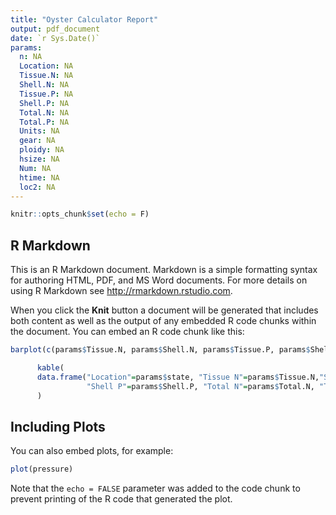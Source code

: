 ```yaml
---
title: "Oyster Calculator Report"
output: pdf_document
date: `r Sys.Date()`
params: 
  n: NA
  Location: NA
  Tissue.N: NA
  Shell.N: NA
  Tissue.P: NA 
  Shell.P: NA 
  Total.N: NA  
  Total.P: NA
  Units: NA 
  gear: NA 
  ploidy: NA  
  hsize: NA  
  Num: NA
  htime: NA 
  loc2: NA
---
```


```r
knitr::opts_chunk$set(echo = F)
```

## R Markdown

This is an R Markdown document. Markdown is a simple formatting syntax for authoring HTML, PDF, and MS Word documents. For more details on using R Markdown see <http://rmarkdown.rstudio.com>.

When you click the **Knit** button a document will be generated that includes both content as well as the output of any embedded R code chunks within the document. You can embed an R code chunk like this:

```r
barplot(c(params$Tissue.N, params$Shell.N, params$Tissue.P, params$Shell.P), col = 'lightblue', border = 'white', xlab="N removal)", names.arg=c("Tissue N", "Shell N", "Tissue P", "Shell P"), ylab=params$Units)
```

```r
      kable(
      data.frame("Location"=params$state, "Tissue N"=params$Tissue.N,"Shell N"=params$Shell.N,"Tissue P"=params$Tissue.P,
                 "Shell P"=params$Shell.P, "Total N"=params$Total.N, "Total P"=params$Total.P,"Units"=params$Units)
      )
```

## Including Plots

You can also embed plots, for example:

```r
plot(pressure)
```

Note that the `echo = FALSE` parameter was added to the code chunk to prevent printing of the R code that generated the plot.
